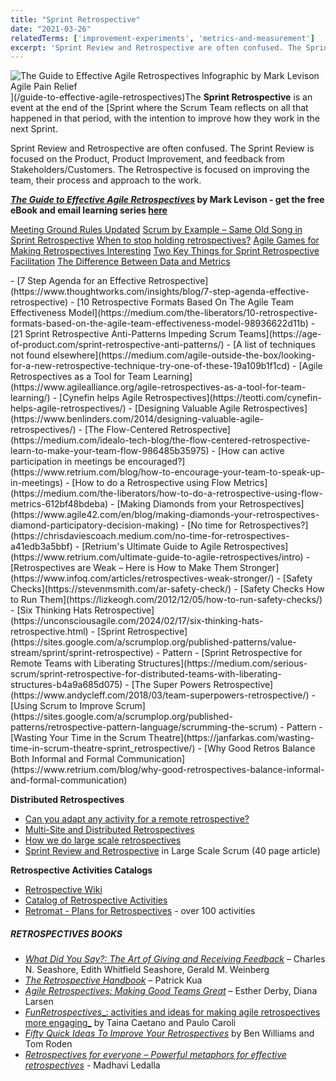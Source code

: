 ```yaml
---
title: "Sprint Retrospective"
date: "2021-03-26"
relatedTerms: ['improvement-experiments', 'metrics-and-measurement']
excerpt: 'Sprint Review and Retrospective are often confused. The Sprint Review is focused on the'
---
```


![The Guide to Effective Agile Retrospectives Infographic by Mark Levison Agile Pain Relief](src/content/glossary/sprint-retrospective/images/The-Guide-to-Effective-Agile-Retrospectives-infographic-v1-1-1-scaled.jpg)](/guide-to-effective-agile-retrospectives)The **Sprint Retrospective** is an event at the end of the [Sprint where the Scrum Team reflects on all that happened in that period, with the intention to improve how they work in the next Sprint.

Sprint Review and Retrospective are often confused. The Sprint Review is focused on the Product, Product Improvement, and feedback from Stakeholders/Customers. The Retrospective is focused on improving the team, their process and approach to the work.

**[_The Guide to Effective Agile Retrospectives_](/guide-to-effective-agile-retrospectives) by Mark Levison - get the free eBook and email learning series [here](/guide-to-effective-agile-retrospectives)**

[Meeting Ground Rules Updated]((/blog/meeting-ground-rules-updated))
[Scrum by Example – Same Old Song in Sprint Retrospective]((/blog/same-old-song-in-sprint-retrospective))
[When to stop holding retrospectives?]((/blog/when-to-stop-holding-retrospectives))
[Agile Games for Making Retrospectives Interesting]((/blog/agile-games-for-making-retrospectives-interesting))
[Two Key Things for Sprint Retrospective Facilitation]((/blog/two-key-things-for-sprint-retrospective-facilitation))
[The Difference Between Data and Metrics](/blog/be-better-with-better-data)

<HighlightBox heading="Resource Links" variant="resourceLinks">
- [7 Step Agenda for an Effective Retrospective](https://www.thoughtworks.com/insights/blog/7-step-agenda-effective-retrospective)
- [10 Retrospective Formats Based On The Agile Team Effectiveness Model](https://medium.com/the-liberators/10-retrospective-formats-based-on-the-agile-team-effectiveness-model-98936622d11b)
- [21 Sprint Retrospective Anti-Patterns Impeding Scrum Teams](https://age-of-product.com/sprint-retrospective-anti-patterns/)
- [A list of techniques not found elsewhere](https://medium.com/agile-outside-the-box/looking-for-a-new-retrospective-technique-try-one-of-these-19a109b1f1cd)
- [Agile Retrospectives as a Tool for Team Learning](https://www.agilealliance.org/agile-retrospectives-as-a-tool-for-team-learning/)
- [Cynefin helps Agile Retrospectives](https://teotti.com/cynefin-helps-agile-retrospectives/)
- [Designing Valuable Agile Retrospectives](https://www.benlinders.com/2014/designing-valuable-agile-retrospectives/)
- [The Flow-Centered Retrospective](https://medium.com/idealo-tech-blog/the-flow-centered-retrospective-learn-to-make-your-team-flow-986485b35975)
- [How can active participation in meetings be encouraged?](https://www.retrium.com/blog/how-to-encourage-your-team-to-speak-up-in-meetings)
- [How to do a Retrospective using Flow Metrics](https://medium.com/the-liberators/how-to-do-a-retrospective-using-flow-metrics-612bf48bdeba)
- [Making Diamonds from your Retrospectives](https://www.agile42.com/en/blog/making-diamonds-your-retrospectives-diamond-participatory-decision-making)
- [No time for Retrospectives?](https://chrisdaviescoach.medium.com/no-time-for-retrospectives-a41edb3a5bbf)
- [Retrium's Ultimate Guide to Agile Retrospectives](https://www.retrium.com/ultimate-guide-to-agile-retrospectives/intro)
- [Retrospectives are Weak – Here is How to Make Them Stronger](https://www.infoq.com/articles/retrospectives-weak-stronger/)
- [Safety Checks](https://stevenmsmith.com/ar-safety-check/)
- [Safety Checks How to Run Them](https://lizkeogh.com/2012/12/05/how-to-run-safety-checks/)
- [Six Thinking Hats Retrospective](https://unconsciousagile.com/2024/02/17/six-thinking-hats-retrospective.html)
- [Sprint Retrospective](https://sites.google.com/a/scrumplop.org/published-patterns/value-stream/sprint/sprint-retrospective) - Pattern
- [Sprint Retrospective for Remote Teams with Liberating Structures](https://medium.com/serious-scrum/sprint-retrospective-for-distributed-teams-with-liberating-structures-b4a9a685d075)
- [The Super Powers Retrospective](https://www.andycleff.com/2018/03/team-superpowers-retrospective/)
- [Using Scrum to Improve Scrum](https://sites.google.com/a/scrumplop.org/published-patterns/retrospective-pattern-language/scrumming-the-scrum) - Pattern
- [Wasting Your Time in the Scrum Theatre](https://janfarkas.com/wasting-time-in-scrum-theatre-sprint_retrospective/)
- [Why Good Retros Balance Both Informal and Formal Communication](https://www.retrium.com/blog/why-good-retrospectives-balance-informal-and-formal-communication)

**Distributed Retrospectives**

- [Can you adapt any activity for a remote retrospective?](https://retromat.org/blog/can-you-adapt-any-activity-for-a-remote-retrospective/)
- [Multi-Site and Distributed Retrospectives](https://www.agiletrainings.eu/2015/12/06/multi-site-and-distributed-retrospectives/)
- [How we do large scale retrospectives](https://engineering.atspotify.com/2015/11/large-scale-retros/)
- [Sprint Review and Retrospective](https://www.informit.com/articles/article.aspx?p=1564482) in Large Scale Scrum (40 page article)

**Retrospective Activities Catalogs**

- [Retrospective Wiki](https://retrospectivewiki.org/index.php?title=Agile_Retrospective_Resource_Wiki)
- [Catalog of Retrospective Activities](https://www.funretrospectives.com/)
- [Retromat - Plans for Retrospectives](https://retromat.org/en/?id=85-62-58-72-17) - over 100 activities

##### RETROSPECTIVES BOOKS

- [_What Did You Say?: The Art of Giving and Receiving Feedback_](https://www.amazon.com/What-Did-You-Say-Receiving/dp/0965043002/&tag=notesfromatoo-20) – Charles N. Seashore, Edith Whitfield Seashore, Gerald M. Weinberg
- [_The Retrospective Handbook_](https://leanpub.com/the-retrospective-handbook) – Patrick Kua
- [_Agile Retrospectives: Making Good Teams Great_](https://www.amazon.ca/Agile-Retrospectives-Making-Teams-Great/dp/0977616649/&tag=notesfromatoo-20) – Esther Derby, Diana Larsen
- [_FunRetrospectives__: activities and ideas for making agile retrospectives more engaging_](https://www.amazon.ca/FunRetrospectives-activities-making-retrospectives-engaging/dp/6586660076/&tag=notesfromatoo-20) by Taina Caetano and Paulo Caroli
- [_Fifty Quick Ideas To Improve Your Retrospectives_](https://fiftyquickideas.com/) by Ben Williams and Tom Roden
- _[Retrospectives for everyone – Powerful metaphors for effective retrospectives](https://www.amazon.ca/Retrospectives-everyone-metaphors-effective-retrospectives/dp/164760849X/&tag=notesfromatoo-20)_ - Madhavi Ledalla
</HighlightBox>
